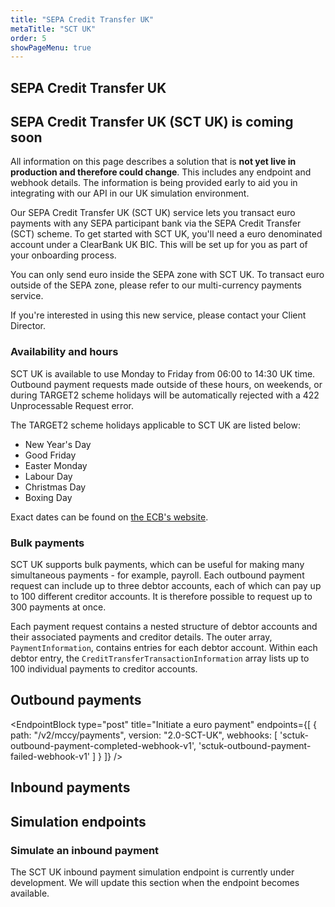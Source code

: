 ```yaml
---
title: "SEPA Credit Transfer UK"
metaTitle: "SCT UK"
order: 5
showPageMenu: true
---
```



## SEPA Credit Transfer UK

<Callout colour="green">
  <h2>SEPA Credit Transfer UK (SCT UK) is coming soon</h2>
  <p>All information on this page describes a solution that is <strong>not yet live in production and therefore could change</strong>. This includes any endpoint and webhook details. The information is being provided early to aid you in integrating with our API in our UK simulation environment.</p>
</Callout>

Our SEPA Credit Transfer UK (SCT UK) service lets you transact euro payments with any SEPA participant bank via the SEPA Credit Transfer (SCT) scheme. To get started with SCT UK, you'll need a euro denominated account under a ClearBank UK BIC. This will be set up for you as part of your onboarding process.

<Callout colour="blue">
  You can only send euro inside the SEPA zone with SCT UK. To transact euro outside of the SEPA zone, please refer to our multi-currency payments service.
</Callout>

If you're interested in using this new service, please contact your Client Director.

### Availability and hours

SCT UK is available to use Monday to Friday from 06:00 to 14:30 UK time. Outbound payment requests made outside of these hours, on weekends, or during TARGET2 scheme holidays will be automatically rejected with a 422 Unprocessable Request error.

The TARGET2 scheme holidays applicable to SCT UK are listed below:

* New Year's Day
* Good Friday
* Easter Monday
* Labour Day
* Christmas Day
* Boxing Day

Exact dates can be found on [the ECB's website](https://www.ecb.europa.eu/ecb/contacts/working-hours/html/index.en.html).

### Bulk payments

SCT UK supports bulk payments, which can be useful for making many simultaneous payments - for example, payroll. Each outbound payment request can include up to three debtor accounts, each of which can pay up to 100 different creditor accounts. It is therefore possible to request up to 300 payments at once.

Each payment request contains a nested structure of debtor accounts and their associated payments and creditor details. The outer array, `PaymentInformation`, contains entries for each debtor account. Within each debtor entry, the `CreditTransferTransactionInformation` array lists up to 100 individual payments to creditor accounts.

## Outbound payments

<EndpointBlock
  type="post"
  title="Initiate a euro payment"
  endpoints={[
    {
      path: "/v2/mccy/payments",
      version: "2.0-SCT-UK",
      webhooks: [
        'sctuk-outbound-payment-completed-webhook-v1',
        'sctuk-outbound-payment-failed-webhook-v1'
      ]
    }
  ]}
/>

<WebhookPlaceholder render='sctuk-outbound-payment-completed-webhook-v1' />
<WebhookPlaceholder render='sctuk-outbound-payment-failed-webhook-v1' />

## Inbound payments

<WebhookPlaceholder render='sctuk-inbound-payment-completed-v1' />

## Simulation endpoints

### Simulate an inbound payment

The SCT UK inbound payment simulation endpoint is currently under development. We will update this section when the endpoint becomes available.